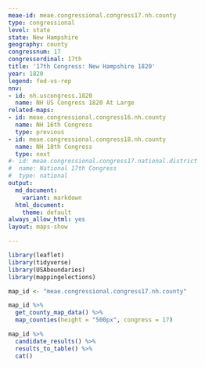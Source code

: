 ```yaml
---
meae-id: meae.congressional.congress17.nh.county
type: congressional
level: state
state: New Hampshire
geography: county
congressnum: 17
congressordinal: 17th
title: '17th Congress: New Hampshire 1820'
year: 1820
legend: fed-vs-rep
nnv:
- id: nh.uscongress.1820
  name: NH US Congress 1820 At Large
related-maps:
- id: meae.congressional.congress16.nh.county
  name: NH 16th Congress
  type: previous
- id: meae.congressional.congress18.nh.county
  name: NH 18th Congress
  type: next
#- id: meae.congressional.congress17.national.district
#  name: National 17th Congress
#  type: national
output:
  md_document:
    variant: markdown
  html_document:
    theme: default
always_allow_html: yes
layout: maps-show

---
```


```r
library(leaflet)
library(tidyverse)
library(USAboundaries)
library(mappingelections)

map_id <- "meae.congressional.congress17.nh.county"
```

<div class="map">

```r
map_id %>%
  get_county_map_data() %>%
  map_counties(height = "500px", congress = 17)
```

</div>

<div class="results-table">

```r
map_id %>%
  candidate_results() %>%
  results_to_table() %>%
  cat()
```

</div>

